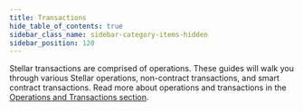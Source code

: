 ```yaml
---
title: Transactions
hide_table_of_contents: true
sidebar_class_name: sidebar-category-items-hidden
sidebar_position: 120
---
```


Stellar transactions are comprised of operations. These guides will walk you through various Stellar operations, non-contract transactions, and smart contract transactions. Read more about operations and transactions in the [Operations and Transactions section](../../../learn/fundamentals/transactions/README.mdx).
